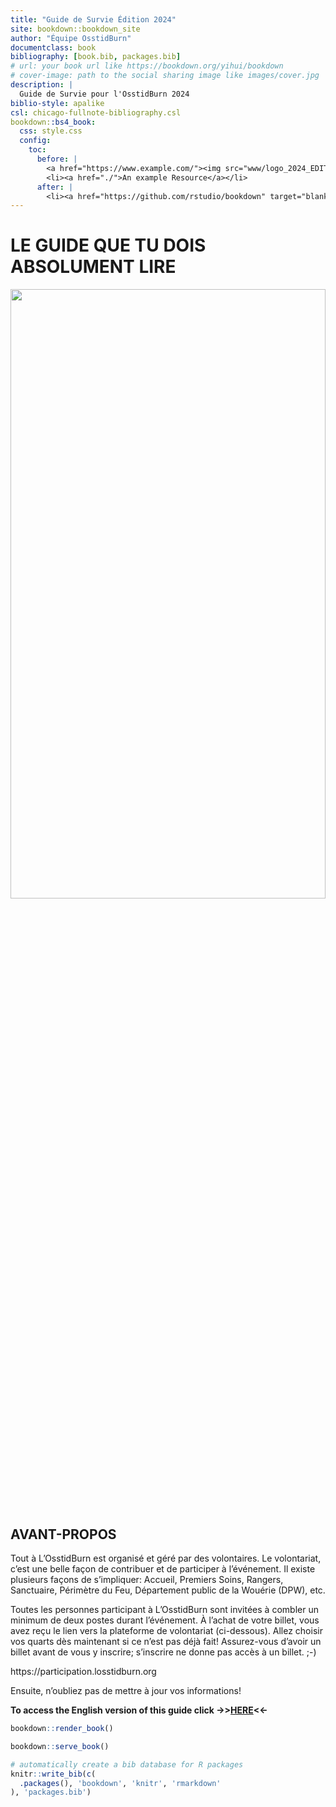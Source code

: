 ```yaml
--- 
title: "Guide de Survie Édition 2024"
site: bookdown::bookdown_site
author: "Équipe OsstidBurn"
documentclass: book
bibliography: [book.bib, packages.bib]
# url: your book url like https://bookdown.org/yihui/bookdown
# cover-image: path to the social sharing image like images/cover.jpg
description: |
  Guide de Survie pour l'OsstidBurn 2024
biblio-style: apalike
csl: chicago-fullnote-bibliography.csl
bookdown::bs4_book:
  css: style.css
  config:
    toc:
      before: |
        <a href="https://www.example.com/"><img src="www/logo_2024_EDITED.png" width="280"></a>
        <li><a href="./">An example Resource</a></li>
      after: |
        <li><a href="https://github.com/rstudio/bookdown" target="blank">Published with bookdown</a></li>
---
```


# LE GUIDE QUE TU DOIS ABSOLUMENT LIRE {-}

<img src="www/logo.png"  width=100% height=50%>

<h2><span> AVANT-PROPOS </span></h2> 

Tout à L’OsstidBurn est organisé et géré par des volontaires.  Le volontariat, c’est une belle façon de contribuer et de participer à l’événement. Il existe plusieurs façons de s’impliquer: Accueil, Premiers Soins, Rangers, Sanctuaire, Périmètre du Feu, Département public de la Wouérie (DPW), etc. 


Toutes les personnes participant à L’OsstidBurn sont invitées à combler un minimum de deux postes durant l’événement. À l’achat de votre billet, vous avez reçu le lien vers la plateforme de volontariat (ci-dessous). Allez choisir vos quarts dès maintenant si ce n’est pas déjà fait! 
Assurez-vous d’avoir un billet avant de vous y inscrire; s’inscrire ne donne pas accès à un billet. ;-)  

https://participation.losstidburn.org

Ensuite, n’oubliez pas de mettre à jour vos informations! 


**To access the English version of this guide click ->>[HERE](https://survival.losstidburn.org)<<-**


```r
bookdown::render_book()
```


```r
bookdown::serve_book()
```


```r
# automatically create a bib database for R packages
knitr::write_bib(c(
  .packages(), 'bookdown', 'knitr', 'rmarkdown'
), 'packages.bib')
```
